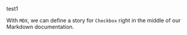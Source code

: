 
<Meta title='Example/Introduction2' />

test1

With `MDX`, we can define a story for `Checkbox` right in the middle of our
Markdown documentation.
